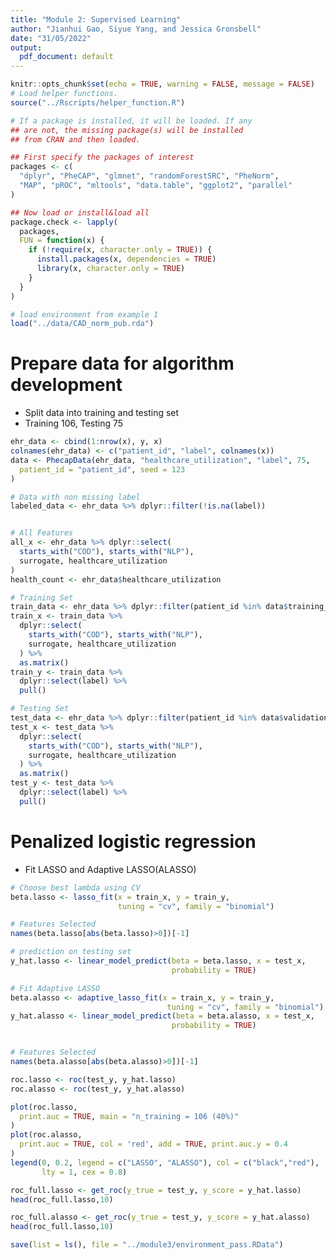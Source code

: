 ```yaml
---
title: "Module 2: Supervised Learning"
author: "Jianhui Gao, Siyue Yang, and Jessica Gronsbell"
date: "31/05/2022"
output:
  pdf_document: default
---
```

```r
knitr::opts_chunk$set(echo = TRUE, warning = FALSE, message = FALSE)
# Load helper functions.
source("../Rscripts/helper_function.R")
```

```r
# If a package is installed, it will be loaded. If any
## are not, the missing package(s) will be installed
## from CRAN and then loaded.

## First specify the packages of interest
packages <- c(
  "dplyr", "PheCAP", "glmnet", "randomForestSRC", "PheNorm",
  "MAP", "pROC", "mltools", "data.table", "ggplot2", "parallel"
)

## Now load or install&load all
package.check <- lapply(
  packages,
  FUN = function(x) {
    if (!require(x, character.only = TRUE)) {
      install.packages(x, dependencies = TRUE)
      library(x, character.only = TRUE)
    }
  }
)

# load environment from example 1
load("../data/CAD_norm_pub.rda")
```

# Prepare data for algorithm development

-   Split data into training and testing set
-   Training 106, Testing 75

```r
ehr_data <- cbind(1:nrow(x), y, x)
colnames(ehr_data) <- c("patient_id", "label", colnames(x))
data <- PhecapData(ehr_data, "healthcare_utilization", "label", 75,
  patient_id = "patient_id", seed = 123
)

# Data with non missing label
labeled_data <- ehr_data %>% dplyr::filter(!is.na(label))


# All Features
all_x <- ehr_data %>% dplyr::select(
  starts_with("COD"), starts_with("NLP"),
  surrogate, healthcare_utilization
)
health_count <- ehr_data$healthcare_utilization

# Training Set
train_data <- ehr_data %>% dplyr::filter(patient_id %in% data$training_set)
train_x <- train_data %>%
  dplyr::select(
    starts_with("COD"), starts_with("NLP"),
    surrogate, healthcare_utilization
  ) %>%
  as.matrix()
train_y <- train_data %>%
  dplyr::select(label) %>%
  pull()

# Testing Set
test_data <- ehr_data %>% dplyr::filter(patient_id %in% data$validation_set)
test_x <- test_data %>%
  dplyr::select(
    starts_with("COD"), starts_with("NLP"),
    surrogate, healthcare_utilization
  ) %>%
  as.matrix()
test_y <- test_data %>%
  dplyr::select(label) %>%
  pull()
```

# Penalized logistic regression

-   Fit LASSO and Adaptive LASSO(ALASSO)

```r
# Choose best lambda using CV
beta.lasso <- lasso_fit(x = train_x, y = train_y, 
                        tuning = "cv", family = "binomial")
```
```r
# Features Selected
names(beta.lasso[abs(beta.lasso)>0])[-1]
```
```r
# prediction on testing set
y_hat.lasso <- linear_model_predict(beta = beta.lasso, x = test_x, 
                                    probability = TRUE)
```

```r
# Fit Adaptive LASSO
beta.alasso <- adaptive_lasso_fit(x = train_x, y = train_y, 
                                   tuning = "cv", family = "binomial")
y_hat.alasso <- linear_model_predict(beta = beta.alasso, x = test_x, 
                                    probability = TRUE)


# Features Selected
names(beta.alasso[abs(beta.alasso)>0])[-1]
```
```r
roc.lasso <- roc(test_y, y_hat.lasso)
roc.alasso <- roc(test_y, y_hat.alasso)

plot(roc.lasso,
  print.auc = TRUE, main = "n_training = 106 (40%)"
)
plot(roc.alasso,
  print.auc = TRUE, col = 'red', add = TRUE, print.auc.y = 0.4
)
legend(0, 0.2, legend = c("LASSO", "ALASSO"), col = c("black","red"), 
       lty = 1, cex = 0.8)
```

```r
roc_full.lasso <- get_roc(y_true = test_y, y_score = y_hat.lasso)
head(roc_full.lasso,10)
```

```r
roc_full.alasso <- get_roc(y_true = test_y, y_score = y_hat.alasso)
head(roc_full.lasso,10)
```

```r
save(list = ls(), file = "../module3/environment_pass.RData")
```


